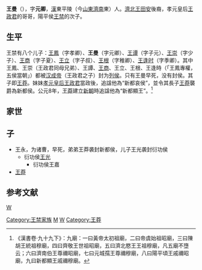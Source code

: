{{unreferenced|time=2014-4-15}} 
'''王曼'''（{{bd|？||？||}}），字'''元卿'''，[[西汉|漢]]東平陵（今[[山東|山東]][[濟南|濟南]]東）人。[[濟北王|濟北王]][[田安|田安]]後裔，孝元皇后[[王政君|王政君]]的哥哥，陽平侯[[王禁|王禁]]的次子。
==生平==
王禁有八个儿子：[[王鳳|王鳳]]（字孝卿）、'''王曼'''（字元卿）、[[王谭|王谭]]（字子元）、[[王崇|王崇]]（字少子）、[[王商|王商]]（字子夏）、[[王立|王立]]（字子叔）、[[王根|王根]]（字稚卿）、[[王逢时|王逢时]]（字季卿）。其中王鳳、王崇（王政君同母兄弟）、王譚、[[王商|王商]]、王立、王根、王逢時（「王鳳專權，五侯當朝」）都被[[汉成帝|汉成帝]]（王政君之子）封为[[列侯|列侯]]。只有王曼早死，没有封侯。其子即[[王莽|王莽]]。妹妹[[孝元皇后|孝元皇后]][[王政君|王政君]]當政後，追諡他為“新都哀侯”，並令其長子[[王莽|王莽]]襲爵為新都侯。公元8年，[[王莽|王莽]]建立[[新朝|新朝]]時追諡他為“新都顯王”。<ref>《漢書卷·九十九下》：九廟：一曰黃帝太初祖廟，二曰帝虞始祖昭廟，三曰陳胡王統祖穆廟，四曰齊敬王世祖昭廟，五曰濟北愍王王祖穆廟，凡五廟不墮云；六曰濟南伯王尊禰昭廟，七曰元城孺王尊禰穆廟，八曰陽平頃王戚禰昭廟，九曰新都顯王戚禰穆廟。</ref>

==家世==
{{Ahnentafel top}}<center>
{{ahnentafel-compact5
|boxstyle_1=background-color: #fff000;
|boxstyle_2=background-color: #ffd400;
|boxstyle_3=background-color: #ffb800;
|boxstyle_4=background-color: #ff9c00;
|boxstyle_5=background-color: #ff8000;
|1='''新都哀侯王曼'''
|2='''父：'''阳平倾侯[[王禁|王禁]]
|3=
|4='''祖父：'''[[王贺|王贺]]
|5=
|6=
|7=
|8='''曾祖父：'''[[王遂|王遂]]
|9=
|10=
|11=
|12=
|13=
|14=
|15=
|16='''高祖父：'''[[田安|田安]]之子
|17=
|18=
|19=
|20=
|21=
|22=
|23=
|24=
|25=
|26=
|27=
|28=
|29=
|30=
|31=
}}</center>
{{ahnentafel bottom}}
==子==
* 王永，为诸曹，早死，弟弟王莽袭封新都侯，儿子王光袭封衍功侯
**衍功侯[[王光_(西汉)|王光]]
***衍功侯王嘉
* [[王莽|王莽]]
==参考文献==
{{山东人小作品}}

[[Category:王禁家族|Category:王禁家族]]
[[Category:王姓|M]]
[[category:章丘人|W]]
[[Category:大名人|W]]
[[Category:王莽|Category:王莽]]
